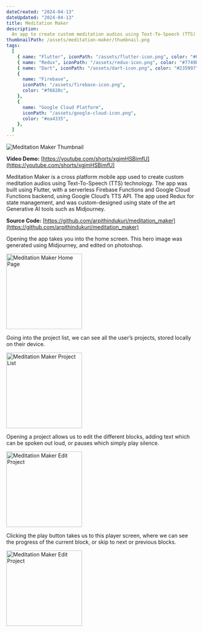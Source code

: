 ```yaml
---
dateCreated: "2024-04-13"
dateUpdated: "2024-04-13"
title: Meditation Maker
description:
  An app to create custom meditation audios using Text-To-Speech (TTS).
thumbnailPath: /assets/meditation-maker/thumbnail.png
tags:
  [
    { name: "Flutter", iconPath: "/assets/flutter-icon.png", color: "#00b5f8" },
    { name: "Redux", iconPath: "/assets/redux-icon.png", color: "#7749bd" },
    { name: "Dart", iconPath: "/assets/dart-icon.png", color: "#235997" },
    {
      name: "Firebase",
      iconPath: "/assets/firebase-icon.png",
      color: "#f6820c",
    },
    {
      name: "Google Cloud Platform",
      iconPath: "/assets/google-cloud-icon.png",
      color: "#ea4335",
    },
  ]
---
```


<img src="/assets/meditation-maker/thumbnail.png" alt="Meditation Maker Thumbnail" />

**Video Demo:** [https://youtube.com/shorts/xgjmHSBimfU](https://youtube.com/shorts/xgjmHSBimfU)

Meditation Maker is a cross platform mobile app used to create custom meditation audios using Text-To-Speech (TTS) technology.
The app was built using Flutter, with a serverless Firebase Functions and Google Cloud Functions backend, using Google Cloud’s TTS API.
The app used Redux for state management, and was custom-designed using state of the art Generative AI tools such as Midjourney.

**Source Code:** [https://github.com/arpithindukuri/meditation_maker](https://github.com/arpithindukuri/meditation_maker)

Opening the app takes you into the home screen. This hero image was generated using Midjourney, and edited on photoshop.

<img
  src="/assets/meditation-maker/meditation-maker-1.jpg"
  alt="Meditation Maker Home Page"
  width="200"
/>

Going into the project list, we can see all the user’s projects, stored locally on their device.

<img
  src="/assets/meditation-maker/meditation-maker-2.jpg"
  alt="Meditation Maker Project List"
  width="200"
/>

Opening a project allows us to edit the different blocks, adding text which can be spoken out loud, or pauses which simply play silence.

<img
  src="/assets/meditation-maker/meditation-maker-3.jpg"
  alt="Meditation Maker Edit Project"
  width="200"
/>

Clicking the play button takes us to this player screen, where we can see the progress of the current block, or skip to next or previous blocks.

<img
  src="/assets/meditation-maker/meditation-maker-4.jpg"
  alt="Meditation Maker Edit Project"
  width="200"
/>
